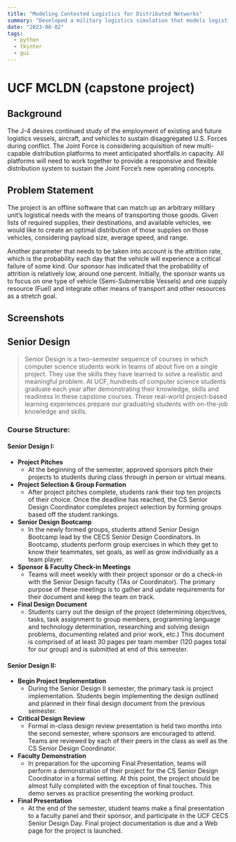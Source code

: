 ```yaml
---
title: "Modeling Contested Logistics for Distributed Networks"
summary: "Developed a military logistics simulation that models logistics networks between supply points and units in the field."
date: "2023-08-02"
tags:
  - python
  - tkinter
  - gui
---
```


# UCF MCLDN (capstone project)

## Background

The J-4 desires continued study of the employment of existing and future logistics vessels, aircraft, and vehicles to sustain disaggregated U.S. Forces during conflict. The Joint Force is considering acquisition of new multi-capable distribution platforms to meet anticipated shortfalls in capacity. All platforms will need to work together to provide a responsive and flexible distribution system to sustain the Joint Force’s new operating concepts.

## Problem Statement

The project is an offline software that can match up an arbitrary military unit’s logistical needs with the means of transporting those goods. Given lists of required supplies, their destinations, and available vehicles, we would like to create an optimal distribution of those supplies on those vehicles, considering payload size, average speed, and range.

Another parameter that needs to be taken into account is the attrition rate, which is the probability each day that the vehicle will experience a critical failure of some kind. Our sponsor has indicated that the probability of attrition is relatively low, around one percent. Initially, the sponsor wants us to focus on one type of vehicle (Semi-Submersible Vessels) and one supply resource (Fuel) and integrate other means of transport and other resources as a stretch goal.

## Screenshots

## Senior Design

> Senior Design is a two-semester sequence of courses in which computer science students work in teams of about five on a single project. They use the skills they have learned to solve a realistic and meaningful problem. At UCF, hundreds of computer science students graduate each year after demonstrating their knowledge, skills and readiness in these capstone courses. These real-world project-based learning experiences prepare our graduating students with on-the-job knowledge and skills.

### Course Structure:

#### Senior Design I:
* **Project Pitches**
	* At the beginning of the semester, approved sponsors pitch their projects to students during class through in person or virtual means.
* **Project Selection & Group Formation**
	* After project pitches complete, students rank their top ten projects of their choice. Once the deadline has reached, the CS Senior Design Coordinator completes project selection by forming groups based off the student rankings.
* **Senior Design Bootcamp**
	* In the newly formed groups, students attend Senior Design Bootcamp lead by the CECS Senior Design Coordinators. In Bootcamp, students perform group exercises in which they get to know their teammates, set goals, as well as grow individually as a team player.
* **Sponsor & Faculty Check-in Meetings**
	* Teams will meet weekly with their project sponsor or do a check-in with the Senior Design faculty (TAs or Coordinator). The primary purpose of these meetings is to gather and update requirements for their document and keep the team on track.
* **Final Design Document**
	* Students carry out the design of the project (determining objectives, tasks, task assignment to group members, programming language and technology determination, researching and solving design problems, documenting related and prior work, etc.) This document is comprised of at least 30 pages per team member (120 pages total for our group) and is submitted at end of this semester.

#### Senior Design II:
* **Begin Project Implementation**
	* During the Senior Design II semester, the primary task is project implementation. Students begin implementing the design outlined and planned in their final design document from the previous semester.
* **Critical Design Review**
	* Formal in-class design review presentation is held two months into the second semester, where sponsors are encouraged to attend. Teams are reviewed by each of their peers in the class as well as the CS Senior Design Coordinator.
* **Faculty Demonstration**
	* In preparation for the upcoming Final Presentation, teams will perform a demonstration of their project for the CS Senior Design Coordinator in a formal setting. At this point, the project should be almost fully completed with the exception of final touches. This demo serves as practice presenting the working product.
* **Final Presentation**
	* At the end of the semester, student teams make a final presentation to a faculty panel and their sponsor, and participate in the UCF CECS Senior Design Day. Final project documentation is due and a Web page for the project is launched.